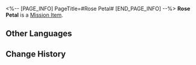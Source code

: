 <%-- [PAGE_INFO]
PageTitle=#Rose Petal#
[END_PAGE_INFO] --%>
{{Item Infobox
|id          = 150053
|image       = Item Rose Petal.png
|type        = Mission Item
|invCategory = Missions
|rarity      = 2
|effect      = 
|description = A rose petal that was caught in the hinge mechanism. You can only think of one person who would leave behind this ostentatious trace wherever he goes.
}}
'''Rose Petal''' is a [[Mission Item]].

==Other Languages==
{{Other Languages
|en   = Rose Petal
|zhs  = 玫瑰花瓣
|zht  = 玫瑰花瓣
|ja   = バラの花びら
|ko   = 장미 꽃잎
|es   = Pétalo de rosa
|fr   = Pétale de rose
|ru   = Лепесток розы
|th   = กลีบกุหลาบ
|vi   = Cánh Hoa Hồng
|de   = Rosenblatt
|id   = Kelopak Bunga Mawar
|pt   = Pétala de Rosa
}}

==Change History==
{{Change History|2.4}}